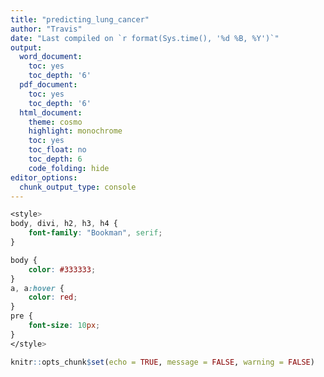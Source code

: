 ```yaml
---
title: "predicting_lung_cancer"
author: "Travis"
date: "Last compiled on `r format(Sys.time(), '%d %B, %Y')`"
output:
  word_document:
    toc: yes
    toc_depth: '6'
  pdf_document:
    toc: yes
    toc_depth: '6'
  html_document:
    theme: cosmo
    highlight: monochrome
    toc: yes
    toc_float: no
    toc_depth: 6
    code_folding: hide
editor_options:
  chunk_output_type: console
---
```


```css
<style>
body, divi, h2, h3, h4 {
    font-family: "Bookman", serif;
}

body {
    color: #333333;
}
a, a:hover {
    color: red;
}
pre {
    font-size: 10px;
}
</style>
```

```r
knitr::opts_chunk$set(echo = TRUE, message = FALSE, warning = FALSE)
```